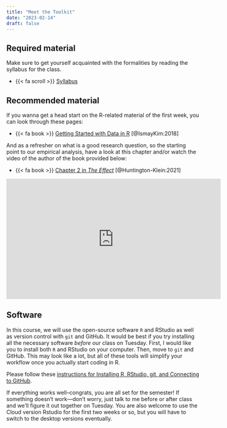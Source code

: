 ```yaml
---
title: "Meet the Toolkit"
date: "2023-02-14"
draft: false
---
```



## Required material


Make sure to get yourself acquainted with the formalities by reading the syllabus for the class. 

- {{< fa scroll >}} [Syllabus](/syllabus.html) 


## Recommended material

If you wanna get a head start on the R-related material of the first week, you can look through these pages:

- {{< fa book >}} [Getting Started with Data in R](https://moderndive.com/1-getting-started.html) [@IsmayKim:2018]

And as a refresher on what is a good research question, so the starting point to our empirical analysis, have a look at this chapter and/or watch the video of the author of the book provided below: 

- {{< fa book >}} [Chapter 2 in *The Effect*](https://theeffectbook.net/ch-ResearchQuestions.html) [@Huntington-Klein:2021]

<iframe width="560" height="315" src="https://www.youtube.com/embed/ZPuEFjJ2us8" title="YouTube video player" frameborder="0" allow="accelerometer; autoplay; clipboard-write; encrypted-media; gyroscope; picture-in-picture; web-share" allowfullscreen></iframe>

## Software

In this course, we will use the open-source software `R` and RStudio as well as version control with `git` and GitHub. It would be best if you try installing all the necessary software *before* our class on Tuesday. First, I would like you to install both `R` and RStudio on your computer. Then, move to `git` and GitHub. This may look like a lot, but all of these tools will simplify your workflow once you actually start coding in R. 

Please follow these [instructions for Installing R, RStudio, git, and Connecting to GitHub](/resource/install.html). 

If everything works well–congrats, you are all set for the semester! If something doesn't work---don't worry, just talk to me before or after class and we'll figure it out together on Tuesday. You are also welcome to use the Cloud version Rstudio for the first two weeks or so, but you will have to switch to the desktop versions eventually. 





